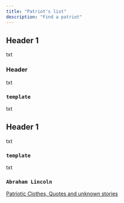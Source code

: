 ```yaml
---
title: "Patriot's list"
description: "Find a patriot"
---
```


## Header 1

txt

### Header

txt

### `template`

txt

## Header 1

txt

### `template`

txt

### `Abraham Lincoln`

[Patriotic Clothes, Quotes and unknown stories](./patriots/lincoln-abraham)
